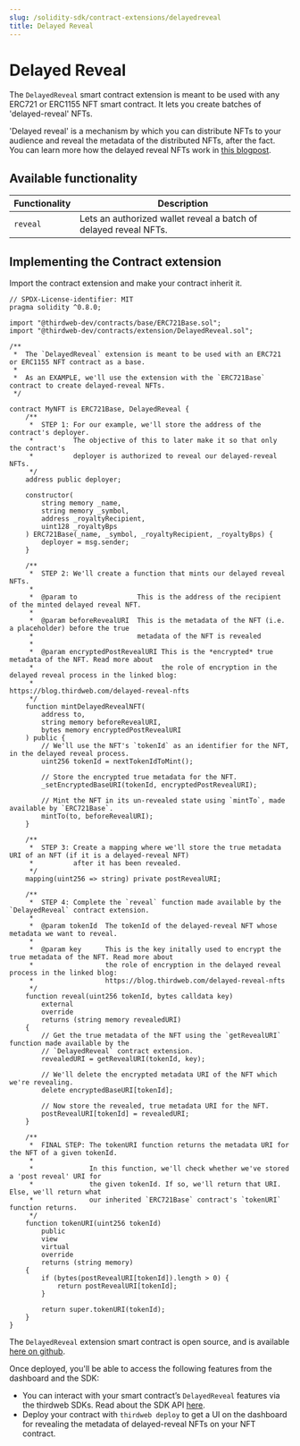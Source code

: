 ---
slug: /solidity-sdk/contract-extensions/delayedreveal
title: Delayed Reveal
---

# Delayed Reveal

The `DelayedReveal` smart contract extension is meant to be used with any ERC721 or ERC1155 NFT smart contract. It lets you create batches of 'delayed-reveal' NFTs.

'Delayed reveal' is a mechanism by which you can distribute NFTs to your audience and reveal the metadata of the distributed NFTs, after the fact. You can learn more how the delayed reveal NFTs work in [this blogpost](https://blog.thirdweb.com/delayed-reveal-nfts).

## Available functionality

| Functionality | Description                                                      |
| ------------- | ---------------------------------------------------------------- |
| `reveal`      | Lets an authorized wallet reveal a batch of delayed reveal NFTs. |

## Implementing the Contract extension

Import the contract extension and make your contract inherit it.

```solidity
// SPDX-License-identifier: MIT
pragma solidity ^0.8.0;

import "@thirdweb-dev/contracts/base/ERC721Base.sol";
import "@thirdweb-dev/contracts/extension/DelayedReveal.sol";

/**
 *  The `DelayedReveal` extension is meant to be used with an ERC721 or ERC1155 NFT contract as a base.
 *
 *  As an EXAMPLE, we'll use the extension with the `ERC721Base` contract to create delayed-reveal NFTs.
 */

contract MyNFT is ERC721Base, DelayedReveal {
    /**
     *  STEP 1: For our example, we'll store the address of the contract's deployer.
     *          The objective of this to later make it so that only the contract's
     *          deployer is authorized to reveal our delayed-reveal NFTs.
     */
    address public deployer;

    constructor(
        string memory _name,
        string memory _symbol,
        address _royaltyRecipient,
        uint128 _royaltyBps
    ) ERC721Base(_name, _symbol, _royaltyRecipient, _royaltyBps) {
        deployer = msg.sender;
    }

    /**
     *  STEP 2: We'll create a function that mints our delayed reveal NFTs.
     *
     *  @param to               This is the address of the recipient of the minted delayed reveal NFT.
     *
     *  @param beforeRevealURI  This is the metadata of the NFT (i.e. a placeholder) before the true
     *                          metadata of the NFT is revealed
     *
     *  @param encryptedPostRevealURI This is the *encrypted* true metadata of the NFT. Read more about
     *                                the role of encryption in the delayed reveal process in the linked blog:
     *                                https://blog.thirdweb.com/delayed-reveal-nfts
     */
    function mintDelayedRevealNFT(
        address to,
        string memory beforeRevealURI,
        bytes memory encryptedPostRevealURI
    ) public {
        // We'll use the NFT's `tokenId` as an identifier for the NFT, in the delayed reveal process.
        uint256 tokenId = nextTokenIdToMint();

        // Store the encrypted true metadata for the NFT.
        _setEncryptedBaseURI(tokenId, encryptedPostRevealURI);

        // Mint the NFT in its un-revealed state using `mintTo`, made available by `ERC721Base`.
        mintTo(to, beforeRevealURI);
    }

    /**
     *  STEP 3: Create a mapping where we'll store the true metadata URI of an NFT (if it is a delayed-reveal NFT)
     *          after it has been revealed.
     */
    mapping(uint256 => string) private postRevealURI;

    /**
     *  STEP 4: Complete the `reveal` function made available by the `DelayedReveal` contract extension.
     *
     *  @param tokenId  The tokenId of the delayed-reveal NFT whose metadata we want to reveal.
     *
     *  @param key      This is the key initally used to encrypt the true metadata of the NFT. Read more about
     *                  the role of encryption in the delayed reveal process in the linked blog:
     *                  https://blog.thirdweb.com/delayed-reveal-nfts
     */
    function reveal(uint256 tokenId, bytes calldata key)
        external
        override
        returns (string memory revealedURI)
    {
        // Get the true metadata of the NFT using the `getRevealURI` function made available by the
        // `DelayedReveal` contract extension.
        revealedURI = getRevealURI(tokenId, key);

        // We'll delete the encrypted metadata URI of the NFT which we're revealing.
        delete encryptedBaseURI[tokenId];

        // Now store the revealed, true metadata URI for the NFT.
        postRevealURI[tokenId] = revealedURI;
    }

    /**
     *  FINAL STEP: The tokenURI function returns the metadata URI for the NFT of a given tokenId.
     *
     *              In this function, we'll check whether we've stored a 'post reveal' URI for
     *              the given tokenId. If so, we'll return that URI. Else, we'll return what
     *              our inherited `ERC721Base` contract's `tokenURI` function returns.
     */
    function tokenURI(uint256 tokenId)
        public
        view
        virtual
        override
        returns (string memory)
    {
        if (bytes(postRevealURI[tokenId]).length > 0) {
            return postRevealURI[tokenId];
        }

        return super.tokenURI(tokenId);
    }
}
```

The `DelayedReveal` extension smart contract is open source, and is available [here on github](https://github.com/thirdweb-dev/contracts/blob/main/contracts/extension/Royalty.sol).

Once deployed, you'll be able to access the following features from the dashboard and the SDK:

- You can interact with your smart contract’s `DelayedReveal` features via the thirdweb SDKs. Read about the SDK API [here](https://portal.thirdweb.com/typescript/sdk.contractroyalty).
- Deploy your contract with `thirdweb deploy` to get a UI on the dashboard for revealing the metadata of delayed-reveal NFTs on your NFT contract.
